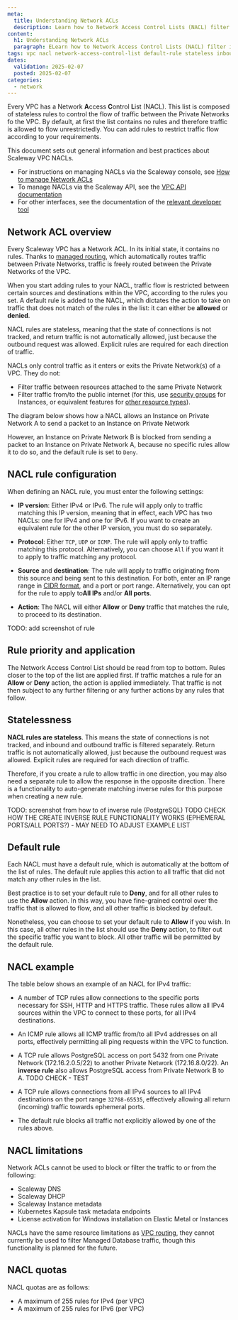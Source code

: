 ```yaml
---
meta:
  title: Understanding Network ACLs
  description: Learn how to Network Access Control Lists (NACL) filter inbound and outbound traffic bewteen the different Private Networks of your VPC. Understand concepts, best practices, and key use cases.
content:
  h1: Understanding Network ACLs
  paragraph: ELearn how to Network Access Control Lists (NACL) filter inbound and outbound traffic bewteen the different Private Networks of your VPC. Understand concepts, best practices, and key use cases.
tags: vpc nacl network-access-control-list default-rule stateless inbound outbound port
dates:
  validation: 2025-02-07
  posted: 2025-02-07
categories:
  - network
---
```


Every VPC has a Network **A**ccess **C**ontrol **L**ist (NACL). This list is composed of stateless rules to control the flow of traffic between the Private Networks fo the VPC. By default, at first the list contains no rules and therefore traffic is allowed to flow unrestrictedly. You can add rules to restrict traffic flow  according to your requirements.

This document sets out general information and best practices about Scaleway VPC NACLs.

- For instructions on managing NACLs via the Scaleway console, see [How to manage Network ACLs](/vpc/how-to/manage-nacl/)
- To manage NACLs via the Scaleway API, see the [VPC API documentation](https://www.scaleway.com/en/developers/api/vpc/)
- For other interfaces, see the documentation of the [relevant developer tool](https://www.scaleway.com/en/developers/)

## Network ACL overview

Every Scaleway VPC has a Network ACL. In its initial state, it contains no rules. Thanks to [managed routing](/vpc/reference-content/understanding-routing/), which automatically routes traffic between Private Networks, traffic is freely routed between the Private Networks of the VPC.

When you start adding rules to your NACL, traffic flow is restricted between certain sources and destinations within the VPC, according to the rules you set. A default rule is added to the NACL, which dictates the action to take on traffic that does not match of the rules in the list: it can either be **allowed** or **denied**.

<Lightbox src="scaleway-nacl-diag-simple.webp" alt="A schema shows how the NACL sits at the intersection of two Private Networks in a Scaleway VPC" />

NACL rules are stateless, meaning that the state of connections is not tracked, and return traffic is not automatically allowed, just because the outbound request was allowed. Explicit rules are required for each direction of traffic.

NACLs only control traffic as it enters or exits the Private Network(s) of a VPC. They do not:
- Filter traffic between resources attached to the same Private Network
- Filter traffic from/to the public internet (for this, use [security groups](/instances/how-to/use-security-groups/) for Instances, or equivalent features for [other resource types](/ipam/reference-content/)).

The diagram below shows how a NACL allows an Instance on Private Network A to send a packet to an Instance on Private Network 

However, an Instance on Private Network B is blocked from sending a packet to an Instance on Private Network A, because no specific rules allow it to do so, and the default rule is set to `Deny`.

<Lightbox src="scaleway-nacl-diag-detail.webp" alt="A schema shows how the NACL sits at the intersection of two Private Networks in a Scaleway VPC. Packets attempt to travel between Private Networks, and are either allowed or denied according to NACL rules" />

## NACL rule configuration

When defining an NACL rule, you must enter the following settings:

- **IP version**: Either IPv4 or IPv6. The rule will apply only to traffic matching this IP version, meaning that in effect, each VPC has two NACLs: one for IPv4 and one for IPv6. If you want to create an equivalent rule for the other IP version, you must do so separately.

- **Protocol**: Either `TCP`, `UDP` or `ICMP`. The rule will apply only to traffic matching this protocol. Alternatively, you can choose `All` if you want it to apply to traffic matching any protocol.

- **Source** and **destination**: The rule will apply to traffic originating from this source and being sent to this destination. For both, enter an IP range range in [CIDR format](/vpc/concepts/#cidr-block), and a port or port range. Alternatively, you can opt for the rule to apply to**All IPs** and/or **All ports**.
    
- **Action**: The NACL will either **Allow** or **Deny** traffic that matches the rule, to proceed to its destination.

TODO: add screenshot of rule

## Rule priority and application

The Network Access Control List should be read from top to bottom. Rules closer to the top of the list are applied first. If traffic matches a rule for an **Allow** or **Deny** action, the action is applied immediately. That traffic is not then subject to any further filtering or any further actions by any rules that follow. 

## Statelessness

**NACL rules are stateless**. This means the state of connections is not tracked, and inbound and outbound traffic is filtered separately. Return traffic is not automatically allowed, just because the outbound request was allowed. Explicit rules are required for each direction of traffic.

Therefore, if you create a rule to allow traffic in one direction, you may also need a separate rule to allow the response in the opposite direction. There is a functionality to auto-generate matching inverse rules for this purpose when creating a new rule.

TODO: screenshot from how to of inverse rule (PostgreSQL)
TODO CHECK HOW THE CREATE INVERSE RULE FUNCTIONALITY WORKS (EPHEMERAL PORTS/ALL PORTS?) - MAY NEED TO ADJUST EXAMPLE LIST

## Default rule

Each NACL must have a default rule, which is automatically at the bottom of the list of rules. The default rule applies this action to all traffic that did not match any other rules in the list.

Best practice is to set your default rule to **Deny**, and for all other rules to use the **Allow** action. In this way, you have fine-grained control over the traffic that is allowed to flow, and all other traffic is blocked by default.

Nonetheless, you can choose to set your default rule to **Allow** if you wish. In this case, all other rules in the list should use the **Deny** action, to filter out the specific traffic you want to block. All other traffic will be permitted by the default rule.

## NACL example

The table below shows an example of an NACL for IPv4 traffic:

<Lightbox src="scaleway-nacl-example.webp" alt="A table shows a number of NACL rules" />

- A number of TCP rules allow connections to the specific ports necessary for SSH, HTTP and HTTPS traffic. These rules allow all IPv4 sources within the VPC to connect to these ports, for all IPv4 destinations. 

- An ICMP rule allows all ICMP traffic from/to all IPv4 addresses on all ports, effectively permitting all ping requests within the VPC to function.

- A TCP rule allows PostgreSQL access on port 5432 from one Private Network (172.16.2.0.5/22) to another Private Network (172.16.8.0/22). An **inverse rule** also allows PostgreSQL access from Private Network B to A. TODO CHECK - TEST

- A TCP rule allows connections from all IPv4 sources to all IPv4 destinations on the port range `32768-65535`, effectively allowing all return (incoming) traffic towards ephemeral ports.

- The default rule blocks all traffic not explicitly allowed by one of the rules above.

## NACL limitations

Network ACLs cannot be used to block or filter the traffic to or from the following:

- Scaleway DNS
- Scaleway DHCP
- Scaleway Instance metadata
- Kubernetes Kapsule task metadata endpoints
- License activation for Windows installation on Elastic Metal or Instances 

NACLs have the same resource limitations as [VPC routing](/vpc/reference-content/understanding-routing/#limitations), they cannot currently be used to filter Managed Database traffic, though this functionality is planned for the future.

## NACL quotas

NACL quotas are as follows:

- A maximum of 255 rules for IPv4 (per VPC)
- A maximum of 255 rules for IPv6 (per VPC)